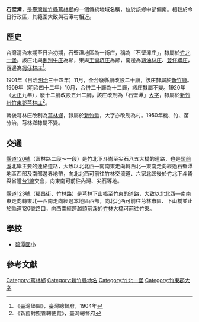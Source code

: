 {{noteTA　
|1 = zh-cn:庄; zh-hk:庄; zh-tw:庄;
}}
'''石壁潭'''，是[[臺灣|臺灣]][[新竹縣|新竹縣]][[芎林鄉|芎林鄉]]的一個傳統地域名稱，位於該鄉中部偏南。相較於今日行政區，其範圍大致與石潭村相近。

==歷史==
台灣清治末期至日治初期，石壁潭地區為一街庄，稱為「石壁潭庄」，隸屬於[[竹北一堡|竹北一堡]]。該庄北與[[倒別牛庄|倒別牛庄]]為鄰，東與[[王爺坑庄|王爺坑庄]]為鄰，南邊為[[鷄油林庄|鷄油林庄]]、[[荳仔埔庄|荳仔埔庄]]，西邊為[[柯仔林庄|柯仔林庄]]<ref>《臺灣堡圖》，臺灣總督府，1904年</ref>。

1901年（日治[[明治|明治]]三十四年）11月，全台廢縣廳改設二十廳，該庄隸屬於[[新竹廳|新竹廳]]。1909年（明治四十二年）10月，合併二十廳為十二廳，該庄隸屬不變。1920年（[[大正|大正]]九年），廢十二廳改設五州二廳，該庄改制為「石壁潭」[[大字|大字]]，隸屬於[[新竹州|新竹州]][[竹東郡|竹東郡]][[芎林庄|芎林庄]]<ref>《新舊對照管轄便覽》，臺灣總督府</ref>。

戰後芎林庄改制為[[芎林鄉|芎林鄉]]，隸屬於[[新竹縣|新竹縣]]，大字亦改制為村。1950年桃、竹、苗分治，芎林鄉隸屬不變。

==交通==
[[縣道120號|縣道120號]]（富林路二段～一段）是竹北下斗崙至尖石八五大橋的道路，也是[[頭前溪|頭前溪]]北岸主要的連絡道路，大致以北北西—南南東走向轉西北—東南走向經過石壁潭地區西部及南部邊界地帶，向北北西可前往竹林交流道、六家北郊後於竹北下斗崙與省道[[台1線|台1線]]交會，向東南可前往內灣、尖石等地。

[[縣道123號|縣道123號]]（福昌街、竹林路）是芎林下山橋至竹東的道路，大致以北北西—南南東走向轉東北—西南走向經過本地區西部，向北北西可前往芎林市區、下山橋並止於縣道120號路口，向西南經跨越[[頭前溪|頭前溪]]的[[竹林大橋|竹林大橋]]可前往竹東。

==學校==
*[[碧潭國小|碧潭國小]]

==參考文獻==
{{reflist}}

{{竹東郡}}

[[Category:芎林鄉|Category:芎林鄉]]
[[Category:新竹縣地名|Category:新竹縣地名]]
[[Category:竹北一堡|Category:竹北一堡]]
[[Category:竹東郡大字|Category:竹東郡大字]]